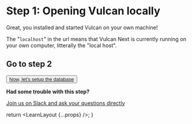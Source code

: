 
# Step 1: Opening Vulcan locally

Great, you installed and started Vulcan on your own machine!

The "`localhost`" in the url means that Vulcan Next is currently running on your own computer,
litterally the "local host".

## Go to step 2

<Button>
  <a target="_blank" rel="noreferrer" href="/learn/mongo">
    Now, let's setup the database
  </a>
</Button>

**Had some trouble with this step?**

[Join us on Slack and ask your questions directly](http://slack.vulcanjs.org/)

  return <LearnLayout {...props} />;
}
